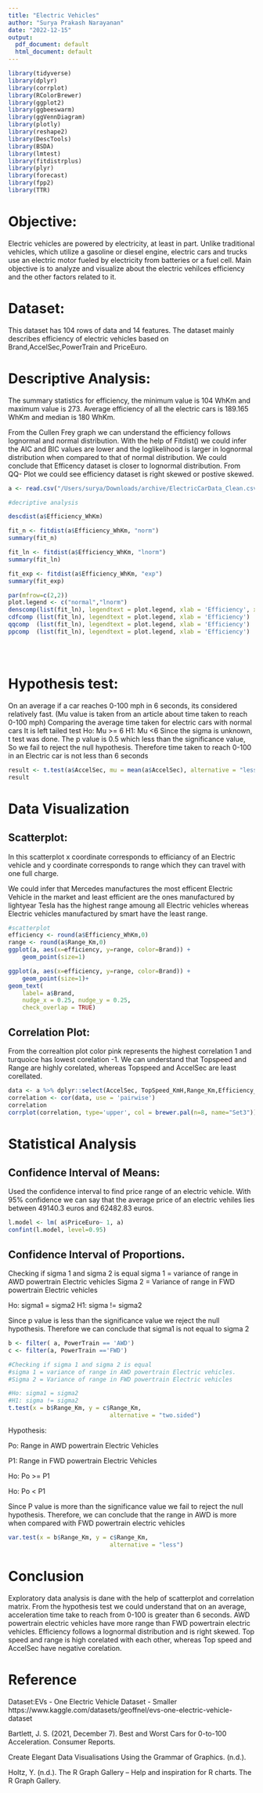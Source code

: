 ```yaml
---
title: "Electric Vehicles"
author: "Surya Prakash Narayanan"
date: "2022-12-15"
output:
  pdf_document: default
  html_document: default
---
```


```r


library(tidyverse)
library(dplyr)
library(corrplot)
library(RColorBrewer)
library(ggplot2)
library(ggbeeswarm)
library(ggVennDiagram)
library(plotly)
library(reshape2)
library(DescTools)
library(BSDA)
library(lmtest)
library(fitdistrplus)
library(plyr)
library(forecast)
library(fpp2)
library(TTR)
```
# Objective:

Electric vehicles are powered by electricity, at least in part. Unlike traditional vehicles, which utilize a gasoline or diesel engine, electric cars and trucks use an electric motor fueled by electricity from batteries or a fuel cell. Main objective is to analyze and visualize about the electric vehilces efficiency and the other factors related to it. 

# Dataset:

This dataset has 104 rows of data and 14 features. The dataset mainly describes efficiency of electric vehicles based on Brand,AccelSec,PowerTrain and PriceEuro.

# Descriptive Analysis:

The summary statistics for efficiency, the minimum value is 104 WhKm and maximum value is 273. Average efficiency of all the electric cars is 189.165 WhKm and median is 180 WhKm. 

From the Cullen Frey graph we can understand the efficiency follows lognormal and normal distribution.
With the help of Fitdist() we could infer the AIC and BIC values are lower and
the loglikelihood is larger in lognormal distribution when compared to that of normal distribution.
We could conclude that Efficency dataset is closer to lognormal distribution.
From QQ- Plot we could see efficiency dataset is right skewed or postive skewed.


```r
a <- read.csv("/Users/surya/Downloads/archive/ElectricCarData_Clean.csv")

#decriptive analysis

descdist(a$Efficiency_WhKm)

fit_n <- fitdist(a$Efficiency_WhKm, "norm")
summary(fit_n)

fit_ln <- fitdist(a$Efficiency_WhKm, "lnorm")
summary(fit_ln)

fit_exp <- fitdist(a$Efficiency_WhKm, "exp")
summary(fit_exp)

par(mfrow=c(2,2))
plot.legend <- c("normal","lnorm")
denscomp(list(fit_ln), legendtext = plot.legend, xlab = 'Efficiency', xlegend = 'topleft')
cdfcomp (list(fit_ln), legendtext = plot.legend, xlab = 'Efficiency')
qqcomp  (list(fit_ln), legendtext = plot.legend, xlab = 'Efficiency')
ppcomp  (list(fit_ln), legendtext = plot.legend, xlab = 'Efficiency')





```


# Hypothesis test:

On an average if a car reaches  0-100 mph in 6 seconds, its considered relatively fast. (Mu value is taken from an article about time taken to reach 0-100 mph)
Comparing the average time taken for electric cars with normal cars
It is left tailed test
Ho: Mu >= 6
H1: Mu <6
Since the sigma is unknown, t test was done.
The p value is 0.5 which less than the significance value, So we fail to reject the null hypothesis.
Therefore time taken to reach 0-100 in an Electric car is not less than 6 seconds


```r
result <- t.test(a$AccelSec, mu = mean(a$AccelSec), alternative = "less")
result 

```
# Data Visualization

## Scatterplot:

In this scatterplot x coordinate corresponds to efficiancy of an Electric vehicle and y coordinate corresponds to range which they can travel with one full charge.

We could infer that Mercedes manufactures the most efficent Electric Vehicle in the market and least efficient are the ones manufactured by lightyear
Tesla has the highest range amoung all Electric vehicles whereas Electric vehicles manufactured by smart have the least range.

```r

#scatterplot
efficiency <- round(a$Efficiency_WhKm,0)
range <- round(a$Range_Km,0)
ggplot(a, aes(x=efficiency, y=range, color=Brand)) + 
    geom_point(size=1)

ggplot(a, aes(x=efficiency, y=range, color=Brand)) + 
    geom_point(size=1)+
geom_text(
    label= a$Brand, 
    nudge_x = 0.25, nudge_y = 0.25, 
    check_overlap = TRUE)
```

## Correlation Plot:

From the correaltion plot color pink represents the highest correlation 1 and turquoice has lowest corelation -1.
We can understand that Topspeed and Range are highly corelated, whereas Topspeed and AccelSec are least corellated.

```r
data <- a %>% dplyr::select(AccelSec, TopSpeed_KmH,Range_Km,Efficiency_WhKm)
correlation <- cor(data, use = 'pairwise')
correlation
corrplot(correlation, type='upper', col = brewer.pal(n=8, name="Set3"))
```

# Statistical Analysis

## Confidence Interval of Means:

Used the confidence interval to find price range of an electric vehicle.
With 95% confidence we can say that the average price of an electric vehiles lies between 49140.3 euros and 62482.83 euros.

```r

l.model <- lm( a$PriceEuro~ 1, a)
confint(l.model, level=0.95)
```

## Confidence Interval of Proportions.

Checking if sigma 1 and sigma 2 is equal
sigma 1 = variance of range in AWD powertrain Electric vehicles
Sigma 2 = Variance of range in FWD powertrain Electric vehicles

Ho: sigma1 = sigma2
H1: sigma != sigma2

Since p value is less than the significance value we reject the null hypothesis. Therefore we can conclude that sigma1 is not equal to sigma 2

```r
b <- filter( a, PowerTrain == 'AWD')
c <- filter(a, PowerTrain =='FWD') 

#Checking if sigma 1 and sigma 2 is equal
#sigma 1 = variance of range in AWD powertrain Electric vehicles.
#Sigma 2 = Variance of range in FWD powertrain Electric vehicles

#Ho: sigma1 = sigma2
#H1: sigma != sigma2
t.test(x = b$Range_Km, y = c$Range_Km, 
                             alternative = "two.sided")
```

Hypothesis:

Po: Range in AWD powertrain Electric Vehicles

P1: Range in FWD powertrain Electric Vehicles

Ho: Po >= P1

Ho: Po < P1

Since P value is more than the significance value we fail to reject the null hypothesis.
Therefore, we can conclude that the range in AWD is more when compared with FWD powertrain electric vehicles

```r
var.test(x = b$Range_Km, y = c$Range_Km, 
                             alternative = "less")
```

# Conclusion

Exploratory data analysis is dane with the help of scatterplot and correlation matrix.
From the hypothesis test we could understand that on an average, acceleration time take to reach from 0-100 is greater than 6 seconds.
AWD powertrain electric vehicles have more range than FWD powertrain electric vehicles.
Efficiency follows a lognormal distribution and is right skewed.
Top speed and range is high corelated with each other, whereas Top speed and AccelSec have negative corelation.

# Reference

Dataset:EVs - One Electric Vehicle Dataset - Smaller 
https://www.kaggle.com/datasets/geoffnel/evs-one-electric-vehicle-dataset

Bartlett, J. S. (2021, December 7). Best and Worst Cars for 0-to-100 Acceleration. Consumer Reports.

Create Elegant Data Visualisations Using the Grammar of Graphics. (n.d.).

Holtz, Y. (n.d.). The R Graph Gallery – Help and inspiration for R charts. The R Graph Gallery.








